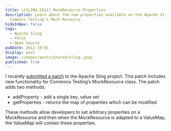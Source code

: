 ```yaml
---
title: \[SLING-2611] MockResource Properties
description: Learn about the new properties available on the Apache Sling
  Commons Testing's Mock Resource
hideInNav: false
tags:
  - Apache Sling
  - Patch
  - Open Source
pubDate: 2012-10-01
display: post
image: /images/posts/shared/sling.jpeg
published: true
---
```


I recently [submitted a patch](https://issues.apache.org/jira/browse/SLING-2611) to the Apache Sling project. This patch includes new functionality for Commons Testing’s MockResource class. The patch adds two methods:

* addProperty - add a single key, value set
* getProperties - returns the map of properties which can be modified

These methods allow developers to set arbitrary properties on a MockResource and then when the MockResource is adapted to a ValueMap, the ValueMap will contain these properties.
